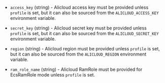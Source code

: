 <!-- Code generated from the comments of the AlicloudAccessConfig struct in builder/ecs/access_config.go; DO NOT EDIT MANUALLY -->

- `access_key` (string) - Alicloud access key must be provided unless `profile` is set, but it can
  also be sourced from the `ALICLOUD_ACCESS_KEY` environment variable.

- `secret_key` (string) - Alicloud secret key must be provided unless `profile` is set, but it can
  also be sourced from the `ALICLOUD_SECRET_KEY` environment variable.

- `region` (string) - Alicloud region must be provided unless `profile` is set, but it can
  also be sourced from the `ALICLOUD_REGION` environment variable.

- `ram_role_name` (string) - Alicloud RamRole must be provided for EcsRamRole mode unless `profile` is set.

<!-- End of code generated from the comments of the AlicloudAccessConfig struct in builder/ecs/access_config.go; -->
